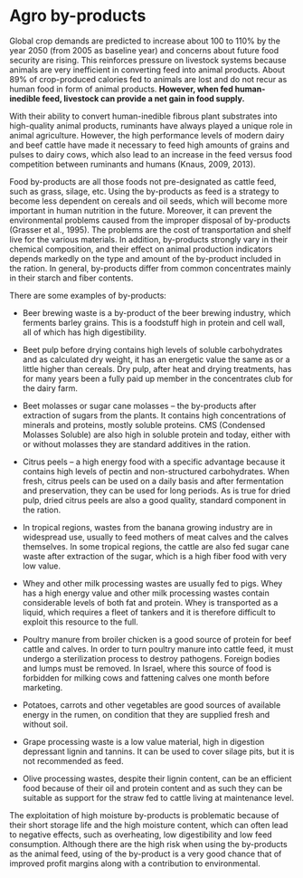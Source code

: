 # Agro by-products

Global crop demands are predicted to increase about 100 to 110% by the year 2050 (from 2005 as baseline year) and concerns about future food security are rising. This reinforces pressure on livestock systems because animals are very inefficient in converting feed into animal products. About 89% of crop-produced calories fed to animals are lost and do not recur as human food in form of animal products. **However, when fed human-inedible feed, livestock can provide a net gain in food supply.**

With their ability to convert human-inedible fibrous plant substrates into high-quality animal products, ruminants have always played a unique role in animal agriculture. However, the high performance levels of modern dairy and beef cattle have made it necessary to feed high amounts of grains and pulses to dairy cows, which also lead to an increase in the feed versus food competition between ruminants and humans (Knaus, 2009, 2013).

Food by-products are all those foods not pre-designated as cattle feed, such as grass, silage, etc. Using the by-products as feed is a strategy to become less dependent on cereals and oil seeds, which will become more important in human nutrition in the future. Moreover, it can prevent the environmental problems caused from the improper disposal of by-products (Grasser et al., 1995). The problems are the cost of transportation and shelf live for the various materials. In addition, by-products strongly vary in their chemical composition, and their effect on animal production indicators depends markedly on the type and amount of the by-product included in the ration. In general, by-products differ from common concentrates mainly in their starch and fiber contents.

There are some examples of by-products: 

- Beer brewing waste is a by-product of the beer brewing industry, which ferments barley grains. This is a foodstuff high in protein and cell wall, all of which has high digestibility.

- Beet pulp before drying contains high levels of soluble carbohydrates and as calculated dry weight, it has an energetic value the same as or a little higher than cereals. Dry pulp, after heat and drying treatments, has for many years been a fully paid up member in the concentrates club for the dairy farm.

- Beet molasses or sugar cane molasses – the by-products after extraction of sugars from the plants. It contains high concentrations of minerals and proteins, mostly soluble proteins. CMS (Condensed Molasses Soluble) are also high in soluble protein and today, either with or without molasses they are standard additives in the ration.

- Citrus peels – a high energy food with a specific advantage because it contains high levels of pectin and non-structured carbohydrates. When fresh, citrus peels can be used on a daily basis and after fermentation and preservation, they can be used for long periods. As is true for dried pulp, dried citrus peels are also a good quality, standard component in the ration.

- In tropical regions, wastes from the banana growing industry are in widespread use, usually to feed mothers of meat calves and the calves themselves. In some tropical regions, the cattle are also fed sugar cane waste after extraction of the sugar, which is a high fiber food with very low value.

- Whey and other milk processing wastes are usually fed to pigs. Whey has a high energy value and other milk processing wastes contain considerable levels of both fat and protein. Whey is transported as a liquid, which requires a fleet of tankers and it is therefore difficult to exploit this resource to the full.

- Poultry manure from broiler chicken is a good source of protein for beef cattle and calves. In order to turn poultry manure into cattle feed, it must undergo a sterilization process to destroy pathogens. Foreign bodies and lumps must be removed. In Israel, where this source of food is forbidden for milking cows and fattening calves one month before marketing.

- Potatoes, carrots and other vegetables are good sources of available energy in the rumen, on condition that they are supplied fresh and without soil.

- Grape processing waste is a low value material, high in digestion depressant lignin and tannins. It can be used to cover silage pits, but it is not recommended as feed.

- Olive processing wastes, despite their lignin content, can be an efficient food because of their oil and protein content and as such they can be suitable as support for the straw fed to cattle living at maintenance level.

The exploitation of high moisture by-products is problematic because of their short storage life and the high moisture content, which can often lead to negative effects, such as overheating, low digestibility and low feed consumption. Although there are the high risk when using the by-products as the animal feed, using of the by-product is a very good chance that of improved profit margins along with a contribution to environmental.
